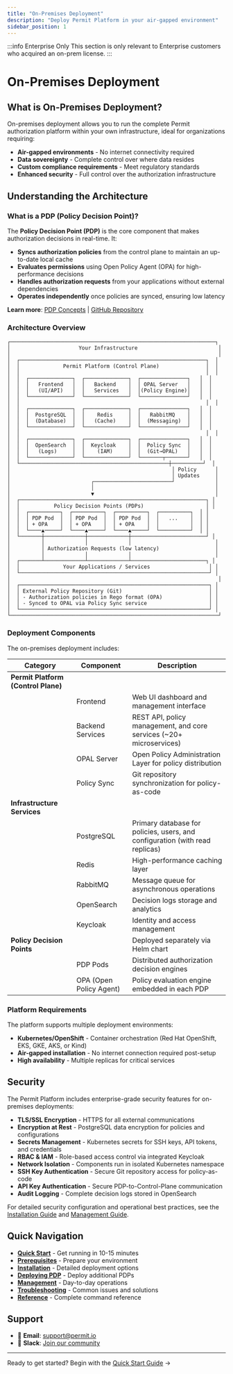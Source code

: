 ```yaml
---
title: "On-Premises Deployment"
description: "Deploy Permit Platform in your air-gapped environment"
sidebar_position: 1
---
```


:::info Enterprise Only
This section is only relevant to Enterprise customers who acquired an on-prem license.
:::

# On-Premises Deployment

## What is On-Premises Deployment?

On-premises deployment allows you to run the complete Permit authorization platform within your own infrastructure, ideal for organizations requiring:

- **Air-gapped environments** - No internet connectivity required
- **Data sovereignty** - Complete control over where data resides
- **Custom compliance requirements** - Meet regulatory standards
- **Enhanced security** - Full control over the authorization infrastructure

## Understanding the Architecture

### What is a PDP (Policy Decision Point)?

The **Policy Decision Point (PDP)** is the core component that makes authorization decisions in real-time. It:

- **Syncs authorization policies** from the control plane to maintain an up-to-date local cache
- **Evaluates permissions** using Open Policy Agent (OPA) for high-performance decisions
- **Handles authorization requests** from your applications without external dependencies
- **Operates independently** once policies are synced, ensuring low latency

**Learn more**: [PDP Concepts](/concepts/pdp/overview) | [GitHub Repository](https://github.com/permitio/PDP)

### Architecture Overview

```
┌──────────────────────────────────────────────────────────────────┐
│                      Your Infrastructure                          │
│                                                                   │
│  ┌────────────────────────────────────────────────────────────┐  │
│  │              Permit Platform (Control Plane)               │  │
│  │                                                            │  │
│  │  ┌──────────────┐  ┌──────────────┐  ┌───────────────┐   │  │
│  │  │   Frontend   │  │   Backend    │  │ OPAL Server   │   │  │
│  │  │   (UI/API)   │  │   Services   │  │(Policy Engine)│   │  │
│  │  └──────────────┘  └──────────────┘  └───────────────┘   │  │
│  │                                                            │  │
│  │  ┌──────────────┐  ┌──────────────┐  ┌───────────────┐   │  │
│  │  │  PostgreSQL  │  │    Redis     │  │   RabbitMQ    │   │  │
│  │  │  (Database)  │  │   (Cache)    │  │  (Messaging)  │   │  │
│  │  └──────────────┘  └──────────────┘  └───────────────┘   │  │
│  │                                                            │  │
│  │  ┌──────────────┐  ┌──────────────┐  ┌───────────────┐   │  │
│  │  │  OpenSearch  │  │  Keycloak    │  │  Policy Sync  │   │  │
│  │  │   (Logs)     │  │    (IAM)     │  │  (Git→OPAL)   │   │  │
│  │  └──────────────┘  └──────────────┘  └───────┬───────┘   │  │
│  └────────────────────────────────────────────────┼──────────┘  │
│                                                    │ Policy      │
│                                                    │ Updates     │
│                          ┌─────────────────────────┘             │
│                          │                                       │
│                          ▼                                       │
│  ┌────────────────────────────────────────────────────────────┐ │
│  │           Policy Decision Points (PDPs)                    │ │
│  │  ┌──────────┐  ┌──────────┐  ┌──────────┐  ┌──────────┐  │ │
│  │  │ PDP Pod  │  │ PDP Pod  │  │ PDP Pod  │  │   ...    │  │ │
│  │  │ + OPA    │  │ + OPA    │  │ + OPA    │  │          │  │ │
│  │  └────▲─────┘  └────▲─────┘  └────▲─────┘  └──────────┘  │ │
│  └───────┼─────────────┼─────────────┼────────────────────────┘ │
│          │             │             │                           │
│          │ Authorization Requests (low latency)                  │
│          │             │             │                           │
│  ┌───────┴─────────────┴─────────────┴────────────────────────┐ │
│  │              Your Applications / Services                   │ │
│  └─────────────────────────────────────────────────────────────┘ │
│                                                                   │
│  ┌─────────────────────────────────────────────────────────────┐ │
│  │ External Policy Repository (Git)                            │ │
│  │ - Authorization policies in Rego format (OPA)               │ │
│  │ - Synced to OPAL via Policy Sync service                    │ │
│  └─────────────────────────────────────────────────────────────┘ │
└───────────────────────────────────────────────────────────────────┘
```

### Deployment Components

The on-premises deployment includes:

| Category | Component | Description |
|----------|-----------|-------------|
| **Permit Platform (Control Plane)** | | |
| | Frontend | Web UI dashboard and management interface |
| | Backend Services | REST API, policy management, and core services (~20+ microservices) |
| | OPAL Server | Open Policy Administration Layer for policy distribution |
| | Policy Sync | Git repository synchronization for policy-as-code |
| **Infrastructure Services** | | |
| | PostgreSQL | Primary database for policies, users, and configuration (with read replicas) |
| | Redis | High-performance caching layer |
| | RabbitMQ | Message queue for asynchronous operations |
| | OpenSearch | Decision logs storage and analytics |
| | Keycloak | Identity and access management |
| **Policy Decision Points** | | Deployed separately via Helm chart |
| | PDP Pods | Distributed authorization decision engines |
| | OPA (Open Policy Agent) | Policy evaluation engine embedded in each PDP |

### Platform Requirements

The platform supports multiple deployment environments:
- **Kubernetes/OpenShift** - Container orchestration (Red Hat OpenShift, EKS, GKE, AKS, or Kind)
- **Air-gapped installation** - No internet connection required post-setup
- **High availability** - Multiple replicas for critical services

## Security

The Permit Platform includes enterprise-grade security features for on-premises deployments:

- **TLS/SSL Encryption** - HTTPS for all external communications
- **Encryption at Rest** - PostgreSQL data encryption for policies and configurations
- **Secrets Management** - Kubernetes secrets for SSH keys, API tokens, and credentials
- **RBAC & IAM** - Role-based access control via integrated Keycloak
- **Network Isolation** - Components run in isolated Kubernetes namespace
- **SSH Key Authentication** - Secure Git repository access for policy-as-code
- **API Key Authentication** - Secure PDP-to-Control-Plane communication
- **Audit Logging** - Complete decision logs stored in OpenSearch

For detailed security configuration and operational best practices, see the [Installation Guide](/how-to/deploy/on-prem/installation) and [Management Guide](/how-to/deploy/on-prem/management).

## Quick Navigation

- **[Quick Start](/how-to/deploy/on-prem/quick-start)** - Get running in 10-15 minutes
- **[Prerequisites](/how-to/deploy/on-prem/prerequisites)** - Prepare your environment
- **[Installation](/how-to/deploy/on-prem/installation)** - Detailed deployment options
- **[Deploying PDP](/how-to/deploy/on-prem/pdp-deployment)** - Deploy additional PDPs
- **[Management](/how-to/deploy/on-prem/management)** - Day-to-day operations
- **[Troubleshooting](/how-to/deploy/on-prem/troubleshooting)** - Common issues and solutions
- **[Reference](/how-to/deploy/on-prem/reference)** - Complete command reference

## Support

- 📧 **Email**: support@permit.io
- 💬 **Slack**: [Join our community](https://io.permit.io/slack)

---

Ready to get started? Begin with the [Quick Start Guide](/how-to/deploy/on-prem/quick-start) →